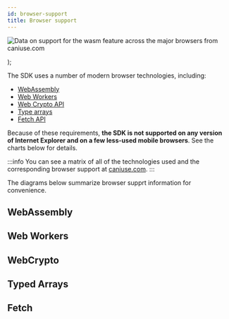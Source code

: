 ```yaml
---
id: browser-support
title: Browser support
---
```


  <p
    className="ciu_embed"
    data-feature={feature}
    data-periods="future_1,current,past_1,past_2"
    data-accessible-colours="false"
  >
    <picture>
      <source
        type="image/webp"
        srcSet={`https://caniuse.bitsofco.de/image/${feature}.webp`}
      />
      <source
        type="image/png"
        srcSet={`https://caniuse.bitsofco.de/image/${feature}.png`}
      />
      <img
        src={`https://caniuse.bitsofco.de/image/${feature}.jpg`}
        alt="Data on support for the wasm feature across the major browsers from caniuse.com"
      />
    </picture>
  </p>
);

The SDK uses a number of modern browser technologies, including:

- [WebAssembly](https://webassembly.org/)
- [Web Workers](https://developer.mozilla.org/en-US/docs/Web/API/Web_Workers_API)
- [Web Crypto API](https://developer.mozilla.org/en-US/docs/Web/API/Web_Crypto_API)
- [Type arrays](https://developer.mozilla.org/en-US/docs/Web/JavaScript/Typed_arrays)
- [Fetch API](https://developer.mozilla.org/en-US/docs/Web/API/Fetch_API)

Because of these requirements, **the SDK is not supported on any version of Internet Explorer and on a few less-used mobile browsers**. See the charts below for details.

:::info
You can see a matrix of all of the technologies used and the corresponding
browser support at [caniuse.com](https://caniuse.com/wasm,webworkers,cryptography,typedarrays,fetch).
:::

The diagrams below summarize browser supprt information for convenience.

## WebAssembly

<CanIUse feature="wasm" />

## Web Workers

<CanIUse feature="webworkers" />

## WebCrypto

<CanIUse feature="cryptography" />

## Typed Arrays

<CanIUse feature="typedarrays" />

## Fetch

<CanIUse feature="fetch" />
